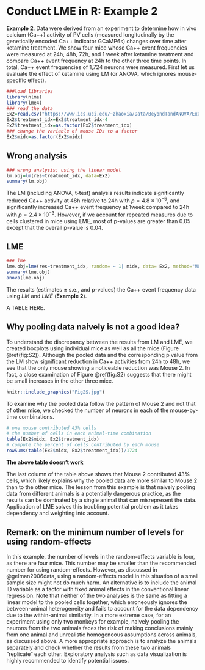 # Conduct LME in R: Example 2

__Example 2__. Data were derived from an experiment to determine how in vivo calcium (Ca++) activity of PV cells (measured longitudinally by the genetically encoded Ca++ indicator GCaMP6s) changes over time after ketamine treatment. We show four mice whose Ca++ event frequencies were measured at 24h, 48h, 72h, and 1 week after ketamine treatment and compare Ca++ event frequency at 24h to the other three time points. In total, Ca++ event frequencies of 1,724 neurons were measured. First let us evaluate the effect of ketamine using LM (or ANOVA, which ignores mouse-specific effect).

```{r, message=FALSE, warning=FALSE}
###load libraries
library(nlme)
library(lme4)
### read the data
Ex2=read.csv("https://www.ics.uci.edu/~zhaoxia/Data/BeyondTandANOVA/Example2.txt", head=T)
Ex2$treatment_idx=Ex2$treatment_idx-4
Ex2$treatment_idx=as.factor(Ex2$treatment_idx)
### change the variable of mouse IDs to a factor
Ex2$midx=as.factor(Ex2$midx)
```

## Wrong analysis
```{r}
### wrong analysis: using the linear model
lm.obj=lm(res~treatment_idx, data=Ex2)
summary(lm.obj)
```
The LM (including ANOVA, t-test) analysis results indicate significantly reduced Ca++ activity at 48h relative to 24h with $p=4.8\times 10^{-6}$, and significantly increased Ca++ event frequency at 1week compared to 24h with $p=2.4\times 10^{-3}$. However, if we account for repeated measures due to cells clustered in mice using LME, most of p-values are greater than 0.05 except that the overall p-value is 0.04.

## LME
```{r, eval = FALSE}
### lme
lme.obj=lme(res~treatment_idx, random= ~ 1| midx, data= Ex2, method="ML")
summary(lme.obj)
anova(lme.obj)
```

The results (estimates $\pm$ s.e., and p-values) the Ca++ event frequency data using _LM_ and _LME_ (__Example 2__).

A TABLE HERE.
```{=latex}
\begin{tabular}{cccc}
& 48h & 72h & 1wk \\ \hline
LM est	 &-0.078$pm$.017 &	0.009$pm$0.017	& 0.050$pm$0.016\\	
LM p &	$4.8\times 10^{-6}$	& 0.595	& $2.4\times 10^{-3}$	\\
LME est	& -0.011$pm$0.014	& 0.020$pm$0.014	& 0.025$pm$0.014	\\
LME p	& 0.424	& 0.150	& 0.069
\end{tabular}
```

## Why pooling data naively is not a good idea? 
To understand the discrepancy between the results from LM and LME, we created boxplots using individual mice as well as all the mice (Figure \@ref(fig:S2)). Although the pooled data and the corresponding p value from the LM show significant reduction in Ca++ activities from 24h to 48h, we see that the only mouse showing a noticeable reduction was Mouse 2. In fact, a close examination of Figure \@ref(fig:S2) suggests that there might be small increases in the other three mice.
```{r S2, out.width="100%", fig.cap="The boxplots of Ca++ event frequencies measured at four time points. (A) Boxplot of Ca++ event frequencies using the pooled neurons from four mice. (B) boxplots of Ca++ event frequencies stratified by individual mice."}
knitr::include_graphics("Fig2S.jpg")
```

To examine why the pooled data follow the pattern of Mouse 2 and not that of other mice, we checked the number of neurons in each of the mouse-by-time combinations.

```{r}
# one mouse contributed 43% cells
# the number of cells in each animal-time combination
table(Ex2$midx, Ex2$treatment_idx)
# compute the percent of cells contributed by each mouse
rowSums(table(Ex2$midx, Ex2$treatment_idx))/1724
```


```{=latex}
\begin{tabular}{cccccc}
& 24h & 48h & 72h & 1wk & Total\\ \hline
Mouse 1 & 81 & 254 &	88	& 43	& 466(27$\%$)\\
Mouse 2	& 206	& 101	& 210	& 222	& 739 (43$\%$)\\
Mouse 3	& 33	& 18	& 51	& 207	& 309 (18$\%$)\\
Mouse 4	& 63	& 52	& 58	& 37	& 210 (12$\%$)\\
Total	& 383	& 425	& 407	& 509	& 1,724 (100$\%$)
\end{tabular}
```

__The above table doesn't work__

The last column of the table above shows that Mouse 2 contributed 43% cells, which likely explains why the pooled data are more similar to Mouse 2 than to the other mice. The lesson from this example is that naively pooling data from different animals is a potentially dangerous practice, as the results can be dominated by a single animal that can misrepresent the data. Application of LME solves this troubling potential problem as it takes dependency and weighting into account.

## Remark: on the minimum number of levels for using random-effects
In this example, the number of levels in the random-effects variable is four, as there are four mice. This number may be smaller than the recommended number for using random-effects. However, as discussed in @gelman2006data, using a random-effects model in this situation of a small sample size might not do much harm. An alternative is to include the animal ID variable as a factor with fixed animal effects in the conventional linear regression. Note that neither of the two analyses is the same as fitting a linear model to the pooled cells together, which erroneously ignores the between-animal heterogeneity and fails to account for the data dependency due to the within-animal similarity. In a more extreme case, for an experiment using only two monkeys for example, naively pooling the neurons from the two animals faces the risk of making conclusions mainly from one animal and unrealistic homogeneous assumptions across animals, as discussed above. A more appropriate approach is to analyze the animals separately and check whether the results from these two animals “replicate” each other. Exploratory analysis such as data visualization is highly recommended to identify potential issues.

